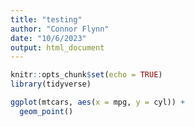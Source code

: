 ```yaml
---
title: "testing"
author: "Connor Flynn"
date: "10/6/2023"
output: html_document
---
```


```r
knitr::opts_chunk$set(echo = TRUE)
library(tidyverse)
```


```r
ggplot(mtcars, aes(x = mpg, y = cyl)) +
  geom_point()
```

